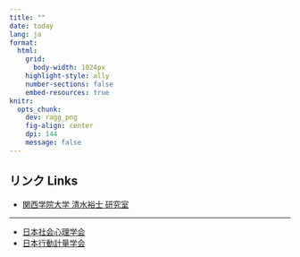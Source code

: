 ---
title: ""
date: today
lang: ja
format: 
  html: 
    grid: 
      body-width: 1024px
    highlight-style: ally
    number-sections: false
    embed-resources: true
knitr: 
  opts_chunk: 
    dev: ragg_png
    fig-align: center
    dpi: 144
    message: false
---

## リンク Links

- <a href="https://norimune.net/" target="_blank">
関西学院大学 清水裕士 研究室</a>

-----

- <a href="https://www.socialpsychology.jp/" target="_blank">
日本社会心理学会</a>
- <a href="https://bms.gr.jp/" target="_blank">
日本行動計量学会</a>

